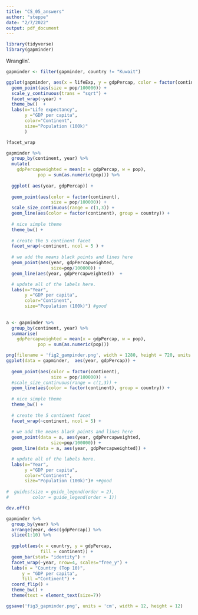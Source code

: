 ---
title: "CS_05_answers"
author: "steppe"
date: "2/7/2022"
output: pdf_document
---


```{r}
library(tidyverse)
library(gapminder)
```

Wranglin'.
```{r}
gapminder <- filter(gapminder, country != "Kuwait")
```

```{r Wealth and life expectpancy through time, fig.cap= 'Wealth and life expectpancy through time'}

ggplot(gapminder, aes(x = lifeExp, y = gdpPercap, color = factor(continent))) + 
  geom_point(aes(size = pop/100000)) + 
  scale_y_continuous(trans = "sqrt") + 
  facet_wrap(~year) +
  theme_bw()  +
  labs(x="Life expectancy", 
       y ="GDP per capita", 
       color="Continent", 
       size="Population (100k)"
       )

```

```{r}

?facet_wrap

gapminder %>% 
  group_by(continent, year) %>% 
  mutate(
    gdpPercapweighted = mean(x = gdpPercap, w = pop),
            pop = sum(as.numeric(pop))) %>% 
  
  ggplot( aes(year, gdpPercap)) + 
  
  geom_point(aes(color = factor(continent), 
                 size = pop/100000)) + 
  scale_size_continuous(range = c(1,3)) + 
  geom_line(aes(color = factor(continent), group = country)) + 
  
  # nice simple theme
  theme_bw() +
  
  # create the 5 continent facet
  facet_wrap(~continent, ncol = 5 ) +
  
  # we add the means black points and lines here
  geom_point(aes(year, gdpPercapweighted, 
                 size=pop/100000)) +
  geom_line(aes(year, gdpPercapweighted))  +

  # update all of the labels here.   
  labs(x="Year",
       y ="GDP per capita", 
       color="Continent", 
       size="Population (100k)") #good
  
  
a <- gapminder %>% 
  group_by(continent, year) %>% 
  summarise(
    gdpPercapweighted = mean(x = gdpPercap, w = pop),
            pop = sum(as.numeric(pop)))

png(filename = 'fig2_gampinder.png', width = 1280, height = 720, units = "px")
ggplot(data = gapminder,  aes(year, gdpPercap)) + 
  
  geom_point(aes(color = factor(continent), 
                 size = pop/100000)) + 
  #scale_size_continuous(range = c(1,3)) + 
  geom_line(aes(color = factor(continent), group = country)) + 
  
  # nice simple theme
  theme_bw() +
  
  # create the 5 continent facet
  facet_wrap(~continent, ncol = 5) +
  
  # we add the means black points and lines here
  geom_point(data = a, aes(year, gdpPercapweighted, 
                 size=pop/100000)) +
  geom_line(data = a, aes(year, gdpPercapweighted)) +

  # update all of the labels here.   
  labs(x="Year",
       y ="GDP per capita", 
       color="Continent", 
       size="Population (100k)")# +#good
  
#  guides(size = guide_legend(order = 2),
#         color = guide_legend(order = 1))

dev.off()
```

```{r}

gapminder %>% 
  group_by(year) %>% 
  arrange(year, desc(gdpPercap)) %>% 
  slice(1:10) %>% 
  
  ggplot(aes(x = country, y = gdpPercap, 
             fill = continent)) + 
  geom_bar(stat= "identity") + 
  facet_wrap(~year, nrow=4, scales="free_y") + 
  labs(x = "Country (Top 10)", 
      y = "GDP per capita", 
      fill ="Continent") +
  coord_flip() + 
  theme_bw() + 
  theme(text = element_text(size=7))

ggsave('fig3_gapminder.png', units = 'cm', width = 12, height = 12)
```

